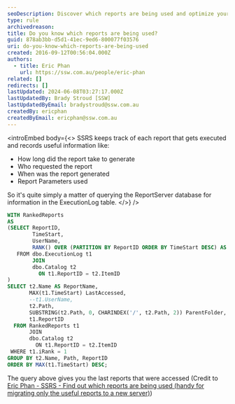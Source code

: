 ```yaml
---
seoDescription: Discover which reports are being used and optimize your SSRS reporting experience with valuable insights on report execution history.
type: rule
archivedreason:
title: Do you know which reports are being used?
guid: 878ab3bb-d5d1-41ec-9ed6-800077f03576
uri: do-you-know-which-reports-are-being-used
created: 2016-09-12T00:56:04.000Z
authors:
  - title: Eric Phan
    url: https://ssw.com.au/people/eric-phan
related: []
redirects: []
lastUpdated: 2024-06-08T03:27:17.000Z
lastUpdatedBy: Brady Stroud [SSW]
lastUpdatedByEmail: bradystroud@ssw.com.au
createdBy: ericphan
createdByEmail: ericphan@ssw.com.au
---
```


<introEmbed
  body={<>
SSRS keeps track of each report that gets executed and records useful information like:

- How long did the report take to generate
- Who requested the report
- When was the report generated
- Report Parameters used

So it's quite simply a matter of querying the ReportServer database for information in the ExecutionLog table.
  </>}
/>
```sql
WITH RankedReports
AS
(SELECT ReportID,
        TimeStart,
        UserName,
        RANK() OVER (PARTITION BY ReportID ORDER BY TimeStart DESC) AS iRank
   FROM dbo.ExecutionLog t1
        JOIN
        dbo.Catalog t2
          ON t1.ReportID = t2.ItemID
)
SELECT t2.Name AS ReportName,
       MAX(t1.TimeStart) LastAccessed,
       --t1.UserName,
       t2.Path,
       SUBSTRING(t2.Path, 0, CHARINDEX('/', t2.Path, 2)) ParentFolder,
       t1.ReportID
  FROM RankedReports t1
       JOIN
       dbo.Catalog t2
         ON t1.ReportID = t2.ItemID
 WHERE t1.iRank = 1
GROUP BY t2.Name, Path, ReportID
ORDER BY MAX(t1.TimeStart) DESC;
```

The query above gives you the last reports that were accessed (Credit to [Eric Phan - SSRS - Find out which reports are being used (handy for migrating only the useful reports to a new server)](http://ericphan.net/blog/2016/9/12/ssrs-find-out-which-reports-area-being-used-handy-for-migrating-only-the-useful-reports-to-a-new-server))
